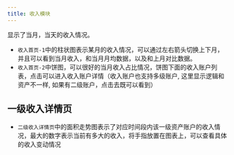 ---
title: 收入模块
---

显示了当月，当天的收入情况。

<div className="flex flex-row ">
  <CustomImage
    src="/actions/home/income-1.png"
    alt="收入首页-1"
    width={400}
    height={500}
  />
  <CustomImage
    src="/actions/home/income-2.png"
    alt="收入首页-2"
    width={400}
    height={500}
  />
</div>

- `收入首页-1`中的柱状图表示某月的收入情况，可以通过左右箭头切换上下月，并且可以看到当月收入，和当月月均数据，以及和上月对比数据。
- `收入首页-2`中饼图，可以很好的当月收入占比情况，饼图下面的收入账户列表，点击可以进入收入账户详情（收入账户也支持多级账户, 这里显示逻辑和资产不一样, 如果有二级账户，点击去既可以看到）

## 一级收入详情页

<CustomImage
  src="/actions/home/income-1.png"
  alt="二级收入详情页"
  width={400}
  height={500}
/>

- `二级收入详情页`中的面积走势图表示了对应时间段内该一级资产账户的收入情况，最大的数字表示当前有多大的收入，将手指放置在图表上，可以查看具体的收入变动情况
